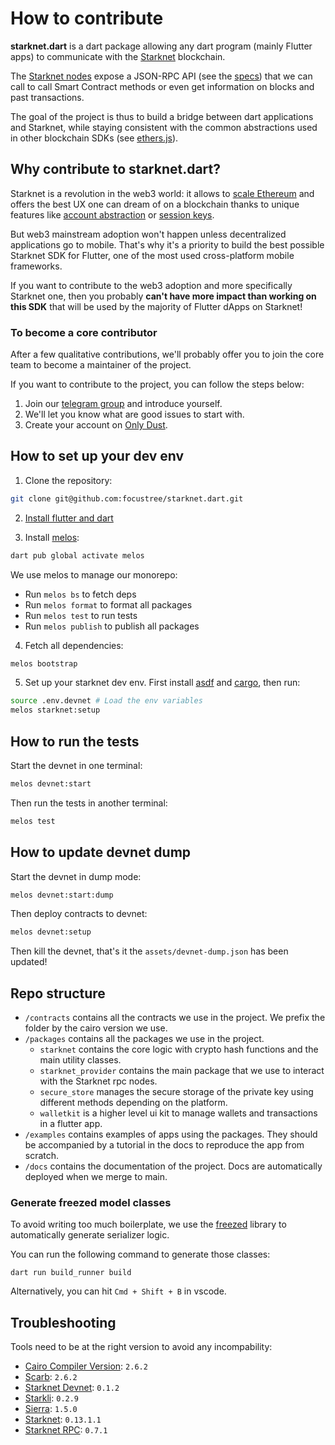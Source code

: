 # How to contribute

**starknet.dart** is a dart package allowing any dart program (mainly Flutter apps) to communicate with the [Starknet](https://starknet.io/docs/) blockchain.

The [Starknet nodes](https://github.com/eqlabs/pathfinder/blob/06ea631557937d4319aa539a2021e312ec757ac2/crates/pathfinder/src/rpc.rs) expose a JSON-RPC API (see the [specs](https://github.com/starkware-libs/starknet-specs)) that we can call to call Smart Contract methods or even get information on blocks and past transactions.

The goal of the project is thus to build a bridge between dart applications and Starknet, while staying consistent with the common abstractions used in other blockchain SDKs (see [ethers.js](https://docs.ethers.io/v5/)).

## Why contribute to starknet.dart?

Starknet is a revolution in the web3 world: it allows to [scale Ethereum](https://docs.ethhub.io/ethereum-roadmap/layer-2-scaling/zk-rollups/) and offers the best UX one can dream of on a blockchain thanks to unique features like [account abstraction](https://www.argent.xyz/blog/wtf-is-account-abstraction/) or [session keys](https://github.com/dontpanicdao/starknet-burner).

But web3 mainstream adoption won't happen unless decentralized applications go to mobile. That's why it's a priority to build the best possible Starknet SDK for Flutter, one of the most used cross-platform mobile frameworks.

If you want to contribute to the web3 adoption and more specifically Starknet one, then you probably **can't have more impact than working on this SDK** that will be used by the majority of Flutter dApps on Starknet!

### To become a core contributor

After a few qualitative contributions, we'll probably offer you to join the core team to become a maintainer of the project.

If you want to contribute to the project, you can follow the steps below:

1. Join our [telegram group](https://t.me/+CWezjfLIRYc0MDY0) and introduce yourself.
2. We'll let you know what are good issues to start with.
3. Create your account on [Only Dust](https://app.onlydust.com/p/starknetdart).

## How to set up your dev env

1. Clone the repository:

```sh
git clone git@github.com:focustree/starknet.dart.git
```

2. [Install flutter and dart](https://docs.flutter.dev/get-started/install)

3. Install [melos](https://melos.invertase.dev/~melos-latest/getting-started):

```sh
dart pub global activate melos
```

We use melos to manage our monorepo:

- Run `melos bs` to fetch deps
- Run `melos format` to format all packages
- Run `melos test` to run tests
- Run `melos publish` to publish all packages

4. Fetch all dependencies:

```sh
melos bootstrap
```

5. Set up your starknet dev env. First install [asdf](https://asdf-vm.com/guide/getting-started.html) and [cargo](https://doc.rust-lang.org/cargo/getting-started/installation.html), then run:

```sh
source .env.devnet # Load the env variables
melos starknet:setup
```

## How to run the tests

Start the devnet in one terminal:

```sh
melos devnet:start
```

Then run the tests in another terminal:

```sh
melos test
```

## How to update devnet dump

Start the devnet in dump mode:

```sh
melos devnet:start:dump
```

Then deploy contracts to devnet:

```sh
melos devnet:setup
```

Then kill the devnet, that's it the `assets/devnet-dump.json` has been updated!

## Repo structure

- `/contracts` contains all the contracts we use in the project. We prefix the folder by the cairo version we use.
- `/packages` contains all the packages we use in the project.
  - `starknet` contains the core logic with crypto hash functions and the main utility classes.
  - `starknet_provider` contains the main package that we use to interact with the Starknet rpc nodes.
  - `secure_store` manages the secure storage of the private key using different methods depending on the platform.
  - `walletkit` is a higher level ui kit to manage wallets and transactions in a flutter app.
- `/examples` contains examples of apps using the packages. They should be accompanied by a tutorial in the docs to reproduce the app from scratch.
- `/docs` contains the documentation of the project. Docs are automatically deployed when we merge to main.

### Generate freezed model classes

To avoid writing too much boilerplate, we use the [freezed](https://github.com/rrousselGit/freezed) library to automatically generate serializer logic.

You can run the following command to generate those classes:

```
dart run build_runner build
```

Alternatively, you can hit `Cmd + Shift + B` in vscode.

## Troubleshooting

Tools need to be at the right version to avoid any incompability:

- [Cairo Compiler Version](https://github.com/starkware-libs/cairo/releases): `2.6.2`
- [Scarb](https://github.com/software-mansion/scarb/releases): `2.6.2`
- [Starknet Devnet](https://github.com/0xSpaceShard/starknet-devnet-rs/releases): `0.1.2`
- [Starkli](https://github.com/xJonathanLEI/starkli/releases): `0.2.9`
- [Sierra](https://docs.starknet.io/documentation/starknet_versions/version_notes/): `1.5.0`
- [Starknet](https://docs.starknet.io/documentation/starknet_versions/version_notes/): `0.13.1.1`
- [Starknet RPC](https://github.com/starkware-libs/starknet-specs/blob/master/api/starknet_api_openrpc.json): `0.7.1`

